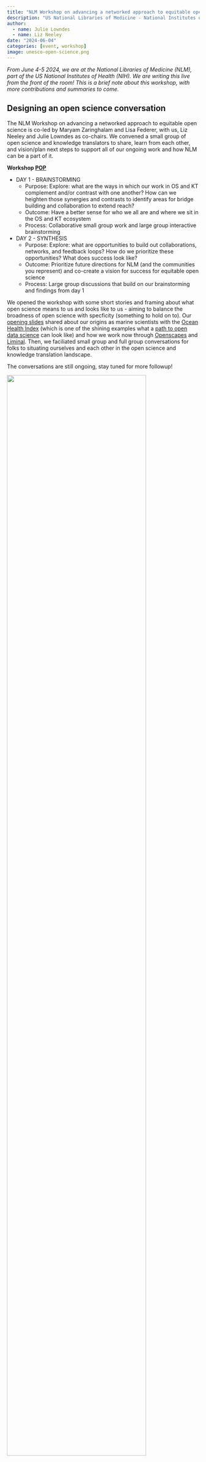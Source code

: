 ```yaml
---
title: "NLM Workshop on advancing a networked approach to equitable open science"
description: "US National Libraries of Medicine - National Institutes of Health"
author:
  - name: Julie Lowndes
  - name: Liz Neeley
date: "2024-06-04"
categories: [event, workshop]
image: unesco-open-science.png
---
```


*From June 4-5 2024, we are at the National Libraries of Medicine (NLM), part of the US National Institutes of Health (NIH). We are writing this live from the front of the room! This is a brief note about this workshop, with more contributions and summaries to come.* 

## Designing an open science conversation

The NLM Workshop on advancing a networked approach to equitable open science is co-led by Maryam Zaringhalam and Lisa Federer, with us, Liz Neeley and Julie Lowndes as co-chairs. We convened a small group of open science and knowledge translators to share, learn from each other, and vision/plan next steps to support all of our ongoing work and how NLM can be a part of it. 

**Workshop [POP](https://suzannehawkes.com/2010/04/09/pop-everything/)**

- DAY 1 - BRAINSTORMING
  - Purpose: Explore: what are the ways in which our work in OS and KT complement and/or contrast with one another? How can we heighten those synergies and contrasts to identify areas for bridge building and collaboration to extend reach?
  - Outcome: Have a better sense for who we all are and where we sit in the OS and KT ecosystem
  - Process: Collaborative small group work and large group interactive brainstorming
- DAY 2 - SYNTHESIS
  - Purpose: Explore: what are opportunities to build out collaborations, networks, and feedback loops? How do we prioritize these opportunities? What does success look like?
  - Outcome: Prioritize future directions for NLM (and the communities you represent) and co-create a vision for success for equitable open science
  - Process: Large group discussions that build on our brainstorming and findings from day 1

We opened the workshop with some short stories and framing about what open science means to us and looks like to us - aiming to balance the broadness of open science with specficity (something to hold on to). Our [opening slides](https://docs.google.com/presentation/d/1A7ytF_Ogqv6anEWsuSAmLk31_pTr8h7mf3oR9n_z2kc/edit?pli=1#slide=id.g2e1cac7edde_4_1) shared about our origins as marine scientists with the [Ocean Health Index](https://oceanhealthindex.org/) (which is one of the shining examples what a [path to open data science](https://pubmed.ncbi.nlm.nih.gov/28812630/) can look like) and how we work now through [Openscapes](https://openscapes.org/) and [Liminal](https://www.liminalcreations.com/). Then, we faciliated small group and full group conversations for folks to situating ourselves and each other in the open science and knowledge translation landscape. 

The conversations are still ongoing, stay tuned for more followup!


![](unesco-open-science.png){fig-alt="illustration of a colorful four-part wheel describing 4 parts of open science: scientific knowledge, infrastructure, engagement, dialogue" width="85%"}

From the [UNESCO Recommendation on Open Science, 2021](https://unesdoc.unesco.org/ark:/48223/pf0000379949)


